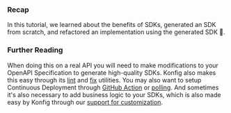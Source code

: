 ### Recap

In this tutorial, we learned about the benefits of SDKs, generated an SDK from
scratch, and refactored an implementation using the generated SDK 🎉.

### Further Reading

When doing this on a real API you will need to make modifications to your
OpenAPI Specification to generate high-quality SDKs. Konfig also makes this easy
through its <a target="_blank" href="/docs/tutorials/setup-linting">lint</a> and
<a target="_blank" href="/docs/tutorials/fix-openapi-spec">fix</a> utilities.
You may also want to setup Continuous Deployment through <a target="_blank"
href="/docs/tutorials/automate-sdk-updates#github-action">GitHub Action</a> or
<a target="_blank"
href="/docs/tutorials/automate-sdk-updates#polling">polling</a>. And sometimes
it's also necessary to add business logic to your SDKs, which is also made easy by
Konfig through our <a target="_blank" href="/docs/custom-sdks">support for
customization</a>.
